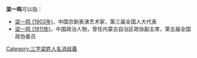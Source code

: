 '''梁一鸣'''可以指：
* [[梁一鸣_(1903年)|梁一鸣 (1903年)]]，中国京剧表演艺术家，第三届全国人大代表
* [[梁一鸣_(1911年)|梁一鸣 (1911年)]]，中国政治人物，曾任内蒙古自治区政协副主席，第五届全国政协委员

{{disambig}}

[[Category:三字梁姓人名消歧義|Category:三字梁姓人名消歧義]]